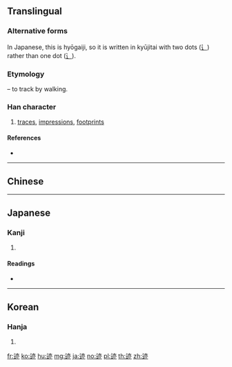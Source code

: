 {{character info/new}}
{{also|跡|蹟}}
==Translingual==
{{ja-forms|[[跡]]|迹|[[跡]]}}

===Alternative forms===
In Japanese, this is hyōgaiji, so it is written in kyūjitai with two dots ([[辶]]) rather than one dot ([[⻌]]).

===Etymology===
<!-- {{Han simp|跡|f=⻊|t=⻌}}. -->

{{Han compound|辵|alt1=⻌|t1=move|亦|ls=psc|c1=s|c2=p}} – to track by walking.

===Han character===
{{Han char|rn=162|rad=辵|as=06|sn=10|four=|canj=YYLC}}

# [[traces]], [[impressions]], [[footprints]]

====References====
* {{Han ref|kx=1255.260|dkj=38827|dj=1739.180|hdz=63831.040|uh=8FF9|ud=36857}}

----

==Chinese==
{{zh-see|跡}}

----

==Japanese==

===Kanji===
{{ja-kanji|grade=|rs=辵06}}

# {{defn|lang=ja|sort=辵06}}

====Readings====
* {{ja-readings|kanon=[[せき]] (seki)|goon=[[しゃく]] (shaku)|kun=[[あと]] (ato)|nanori=[[ど]] (do)}}

----

==Korean==

===Hanja===
{{ko-hanja|hangeul=적|eumhun=|rv=jeok|mr=chŏk|y=cek}}

# {{defn|lang=ko|sort=辵06}}

[[fr:迹]]
[[ko:迹]]
[[hu:迹]]
[[mg:迹]]
[[ja:迹]]
[[no:迹]]
[[pl:迹]]
[[th:迹]]
[[zh:迹]]